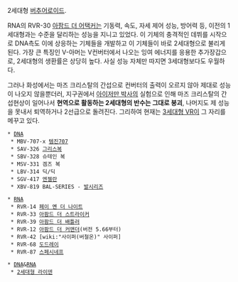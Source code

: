 2세대형 [[버추어로이드]].

RNA의 RVR-30 [[아팜드 더 어택커]]는 기동력, 속도, 자세 제어 성능, 방어력 등, 이전의 1세대형과는 수준을 달리하는 성능을 지니고 있었다. 이 기체의 충격적인 데뷔를 시작으로 DNA측도 이에 상응하는 기체들을 개발하고 이 기체들이 바로 2세대형으로 불리게 된다. 가장 큰 특징인 V-아머는 V컨버터에서 나오는 잉여 에너지를 응용한 추가장갑으로, 2세대형의 생환률은 상당히 높다. 사실 성능 자체만 따지면 3세대형보다도 우월하다. 

그러나 화성에서는 마즈 크리스탈의 간섭으로 컨버터의 출력이 오르지 않아 제대로 성능이 나오지 않을뿐더러, 지구권에서 [[아이저만 박사]]의 실험으로 인해 마즈 크리스탈의 간섭현상이 일어나서 '''현역으로 활동하는 2세대형의 반수는 그대로 붕괴''', 나머지도 제 성능을 못내서 퇴역하거나 2선급으로 돌려진다. 그리하여 현재는 [[3세대형 VR]]이 그 자리를 메꾸고 있다.

 * [[DNA]]
  * MBV-707-x [[템진707]]
  * SAV-326 [[그리스복]]
  * SBV-328 슈테인 복  
  * MSV-331 겜즈 복  
  * LBV-314 딕/딕
  * SGV-417 [[엔젤란]]
  * XBV-819 BAL-SERIES - [[발시리즈]]

 * [[RNA]]
  * RVR-14 [[페이 옌 더 나이트]]
  * RVR-33 [[아팜드 더 스트라이커]]
  * RVR-39 [[아팜드 더 배틀러]]
  * RVR-12 [[아팜드 더 커맨더]](버전 5.66부터)
  * RVR-42 [wiki:"사이퍼(버철온)" 사이퍼]
  * RVR-68 [[도드레이]]
  * RVR-87 [[스페시네프]]

 * [[DNA]]&[[RNA]]
  * [[2세대형 라이덴]]
